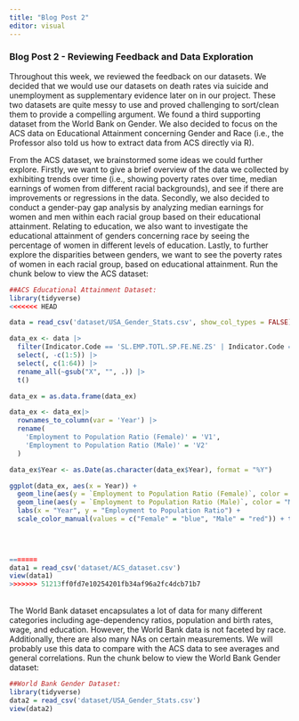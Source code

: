 ```yaml
---
title: "Blog Post 2"
editor: visual
---
```


### Blog Post 2 - Reviewing Feedback and Data Exploration 

Throughout this week, we reviewed the feedback on our datasets. We decided that we would use our datasets on death rates via suicide and unemployment as supplementary evidence later on in our project. These two datasets are quite messy to use and proved challenging to sort/clean them to provide a compelling argument. We found a third supporting dataset from the World Bank on Gender. We also decided to focus on the ACS data on Educational Attainment concerning Gender and Race (i.e., the Professor also told us how to extract data from ACS directly via R). 

From the ACS dataset, we brainstormed some ideas we could further explore. Firstly, we want to give a brief overview of the data we collected by exhibiting trends over time (i.e., showing poverty rates over time, median earnings of women from different racial backgrounds), and see if there are improvements or regressions in the data. Secondly, we also decided to conduct a gender-pay gap analysis by analyzing median earnings for women and men within each racial group based on their educational attainment. Relating to education, we also want to investigate the educational attainment of genders concerning race by seeing the percentage of women in different levels of education. Lastly, to further explore the disparities between genders, we want to see the poverty rates of women in each racial group, based on educational attainment. Run the chunk below to view the ACS dataset: 

```r
##ACS Educational Attainment Dataset:
library(tidyverse)
<<<<<<< HEAD
```


```r
data = read_csv('dataset/USA_Gender_Stats.csv', show_col_types = FALSE)

data_ex <- data |>
  filter(Indicator.Code == 'SL.EMP.TOTL.SP.FE.NE.ZS' | Indicator.Code == 'SL.EMP.TOTL.SP.MA.NE.ZS') |>
  select(, -c(1:5)) |> 
  select(, c(1:64)) |>
  rename_all(~gsub("X", "", .)) |>
  t()

data_ex = as.data.frame(data_ex)

data_ex <- data_ex|>
  rownames_to_column(var = 'Year') |>
  rename(
    'Employment to Population Ratio (Female)' = 'V1',
    'Employment to Population Ratio (Male)' = 'V2'
  )

data_ex$Year <- as.Date(as.character(data_ex$Year), format = "%Y")

ggplot(data_ex, aes(x = Year)) +
  geom_line(aes(y = `Employment to Population Ratio (Female)`, color = "Female")) +
  geom_line(aes(y = `Employment to Population Ratio (Male)`, color = "Male")) +
  labs(x = "Year", y = "Employment to Population Ratio") +
  scale_color_manual(values = c("Female" = "blue", "Male" = "red")) + theme(legend.title = element_blank())


  
  
=======
data1 = read_csv('dataset/ACS_dataset.csv')
view(data1)
>>>>>>> 51213ff0fd7e10254201fb34af96a2fc4dcb71b7
```

\
The World Bank dataset encapsulates a lot of data for many different categories including age-dependency ratios, population and birth rates, wage, and education. However, the World Bank data is not faceted by race. Additionally, there are also many NAs on certain measurements. We will probably use this data to compare with the ACS data to see averages and general correlations. Run the chunk below to view the World Bank Gender dataset: 

```r
##World Bank Gender Dataset: 
library(tidyverse)
data2 = read_csv('dataset/USA_Gender_Stats.csv')
view(data2)
```

\

\
